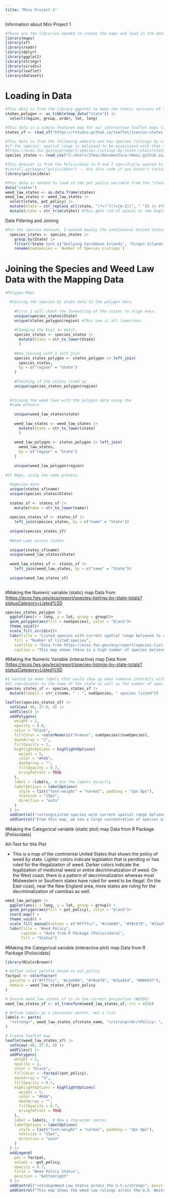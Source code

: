 ```yaml
---
title: "Mini Project 1"
---
```


Information about Mini Project 1

```r
#These are the libraries needed to create the maps and load in the data. 
library(maps)
library(sf)
library(readr)
library(dplyr)
library(ggplot2)
library(stringr)
library(viridis)
library(leaflet)
library(datasets)

```

# Loading in Data

```r
#This data is from the library ggplot2 to make the static versions of the maps. 
states_polygon <- as_tibble(map_data("state")) |>
  select(region, group, order, lat, long)

#This data is a simple features map for our interactive leaflet maps later on. 
states_sf <- read_sf("https://rstudio.github.io/leaflet/json/us-states.geojson")     

#This data is from the following website and has species listings by state based
#if the species' spatial range is believed to be associated with that state. 
#https://ecos.fws.gov/ecp/report/species-listings-by-state-totals?statusCategory=Listed
species_states <- read_csv("C:/Users/27mai/Documents/a-nhmai.github.io/data/species-listings-by-state-totals-report.csv") 

#This dataset is from the Poliscidata in R and I specifcally wanted to look at which states weed policies. 
#install.packages("poliscidata") -- Use this code if you haven't installed the package. 
library(poliscidata)

#This data is needed to load in the pot policy variable from the "states" data from the "Poliscidata" package.
data("states")
weed_law_states <- as.data.frame(states)
weed_law_states <- weed_law_states |> 
  select(state, pot_policy) |> 
  mutate(state = str_replace_all(state, "(?<!^)(?=[A-Z])", " ")) |> #This adds a space before any capitalized letters. 
  mutate(state = str_trim(state)) #This gets rid of spaces at the beginning of the observations. 

```

Data Filtering and Joining

```r
#For the species dataset, I wanted mainly the continental United States. 
  species_states <- species_states |>
    group_by(State) |>
    filter(!State %in% c("Outlying Caribbean Islands", "Virgin Islands", "Outlying Pacific Islands", "Northern Mariana Islands", "American Samoa", "Guam")) |>
    rename(numSpecies = `Number of Species Listings`)

```

# Joining the Species and Weed Law Data with the Mapping Data

```r
#Polygon Maps

  #Joining the species by state data to the polygon data.
  
    #First I will check the formatting of the states to align keys. 
    unique(species_states$State)
    unique(states_polygon$region) #This one is all lowercase.
    
    #Changing the keys to match.
    species_states <- species_states |>
      mutate(State = str_to_lower(State)
      )
    
    #Now joining with a left_join
    species_states_polygon <- states_polygon |> left_join(
      species_states, 
      by = c("region" = "State")
    )
    
    #Checking if the states lined up
    unique(species_states_polygon$region)
  
    
  #Joining the weed laws with the polygon data using the
  #same process.
    
    unique(weed_law_states$state)
    
    weed_law_states <- weed_law_states |>
      mutate(State = str_to_lower(state)
      )
    
    weed_law_polygon <- states_polygon |> left_join(
      weed_law_states, 
      by = c("region" = "State")
    )
    
    unique(weed_law_polygon$region)
    
#Sf Maps, using the same process.    
    
  #Species data    
  unique(states_sf$name)
  unique(species_states$State)
  
  states_sf <- states_sf |>
    mutate(name = str_to_lower(name))
      
  species_states_sf <- states_sf |>
    left_join(species_states, by = c("name" = "State"))
  
  unique(species_states_sf)
  
  #Weed Laws across states
      
  unique(states_sf$name)
  unique(weed_law_states$State)
      
  weed_law_states_sf <- states_sf |>
    left_join(weed_law_states, by = c("name" = "State"))
  
  unique(weed_law_states_sf)
    

```

#Making the Numeric variable (static) map Data from \[<https://ecos.fws.gov/ecp/report/species-listings-by-state-totals?statusCategory=Listed%5D>

```r
species_states_polygon |>
  ggplot(aes(x = long, y = lat, group = group))+
  geom_polygon(aes(fill = numSpecies), color = "black")+
  theme_void()+
  scale_fill_viridis()+
  labs(title = "Listed species with current spatial range believed to or known to occur in states \n across the US",
    fill = "Number of listed species",
    subtitle = "Data from https://ecos.fws.gov/ecp/report/species-listings-by-state-totals?statusCategory=Listed",
    caption = "This map shows there is a high number of species believed to have spatial range \n associated with California and regions in the South. More Northern regions have a lower number\n of species listed. This data may be limited to sampling accessibility and data collection biases. \nAdditionally, this map excludes Hawaii which has 490 listed species and Alaska with 8 listed species.")
```

#Making the Numeric Variable (interactive) map Data from \[<https://ecos.fws.gov/ecp/report/species-listings-by-state-totals?statusCategory=Listed%5D>

```r
#I wanted to make labels that would show up when someone interacts with the map.
#It coordinates to the name of the state as well as the number of species listed. 
species_states_sf <- species_states_sf |>
  mutate(labels = str_c(name, " - ", numSpecies, " species listed"))

leaflet(species_states_sf) |>
  setView(-96, 37.8, 4) |>
  addTiles() |>
  addPolygons(
    weight = 2,
    opacity = 0.8,
    color = "black",  
    fillColor = ~colorNumeric("Greens", numSpecies)(numSpecies),
    dashArray = "2",
    fillOpacity = 1,
    highlightOptions = highlightOptions(
      weight = 5,
      color = "#666",
      dashArray = "",
      fillOpacity = 0.7,
      bringToFront = TRUE
    ),
    label = ~labels,  # Use the labels directly
    labelOptions = labelOptions(
      style = list("font-weight" = "normal", padding = "3px 8px"),
      textsize = "15px",
      direction = "auto"
    )
  ) |>
  addControl("<strong>Listed species with current spatial range believed to or known to occur in states across the US</strong>", position = "topright") |>
  addControl("From this map, we see a large concentration of species with current spatial ranges in California and southern regions of the United States. There is a possibility that more sampling occurs in these areas and can inflate species observations. Thus, this map should not be taken as a biodiversity distribution map.", position = "bottomleft")
```

#Making the Categorical variable (static plot) map Data from R Package \[Poliscidata\]

Alt-Text for this Plot

-   This is a map of the continental United States that shows the policy of weed by state. Lighter colors indicate legislation that is pending or has ruled for the illegalization of weed. Darker colors indicate the legalization of medicinal weed or entire decriminalization of weed. On the West coast, there is a pattern of decriminalization whereas most Midwestern or Southern states have ruled for weed to be illegal. On the East coast, near the New England area, more states are ruling for the decriminalization of cannibas as well.

```r
weed_law_polygon |>
  ggplot(aes(x = long, y = lat, group = group)) +
  geom_polygon(aes(fill = pot_policy), color = "black")+
  coord_map() +
  theme_void() +
  scale_fill_manual(values = c("#ffffcc", "#c2e699", "#78c679", "#31a354", "#006837"))+
  labs(title = "Weed Policy",
       caption = "Data from R Package [Poliscidata]",
       fill = "Status")
```

#Making the Categorical variable (interactive plot) map Data from R Package \[Poliscidata\]


```r
library(RColorBrewer)

# Define color palette based on pot_policy
factpal <- colorFactor(
  palette = c("#ffffcc", "#c2e699", "#78c679", "#31a354", "#006837"),
  domain = weed_law_states_sf$pot_policy
)

# Ensure weed_law_states_sf is in the correct projection (WGS84)
weed_law_states_sf <- st_transform(weed_law_states_sf, crs = 4326)

# Define labels as a character vector, not a list
labels <- paste(
  "<strong>", weed_law_states_sf$state_name, "</strong><br/>Policy: ", weed_law_states_sf$pot_policy
)

# Create leaflet map
leaflet(weed_law_states_sf) |>
  setView(-96, 37.8, 4) |>
  addTiles() |>
  addPolygons(
    weight = 2,
    opacity = 1,
    color = "black",
    fillColor = ~factpal(pot_policy),
    dashArray = "3",
    fillOpacity = 0.7,
    highlightOptions = highlightOptions(
      weight = 5,
      color = "#666",
      dashArray = "",
      fillOpacity = 0.7,
      bringToFront = TRUE
    ),
    label = labels,  # Now a character vector
    labelOptions = labelOptions(
      style = list("font-weight" = "normal", padding = "3px 8px"),
      textsize = "15px",
      direction = "auto"
    )
  ) |>
  addLegend(
    pal = factpal,
    values = ~pot_policy,
    opacity = 0.7,
    title = "Weed Policy Status",
    position = "bottomright"
  ) |>
  addControl("<strong>Weed Law Status across the U.S.</strong>", position = "topright") |>
  addControl("This map shows the weed law rulings across the U.S. Western states tend to have legalized and decriminalized weed, while Southern and Midwestern states often have illegal rulings or ongoing litigation.", position = "bottomright")

```

